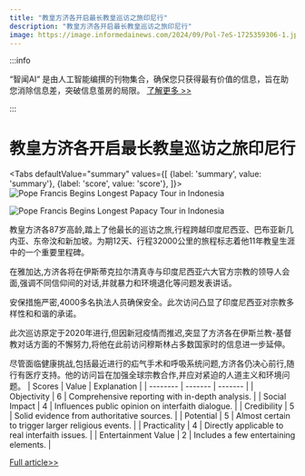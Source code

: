 ```yaml
---
title: "教皇方济各开启最长教皇巡访之旅印尼行"
description: "教皇方济各开启最长教皇巡访之旅印尼行"
image: https://image.informedainews.com/2024/09/Pol-7eS-1725359306-1.jpg
---
```



:::info

“智闻AI“ 是由人工智能编撰的刊物集合，确保您只获得最有价值的信息，旨在助您消除信息差，突破信息茧房的局限。  [了解更多 >>](/)

:::

# 教皇方济各开启最长教皇巡访之旅印尼行


<Tabs
	defaultValue="summary"
	values={[
	{label: 'summary', value: 'summary'},
	{label: 'score', value: 'score'},
]}>
<TabItem value="summary">
<img
  src="https://image.informedainews.com/2024/09/Pol-7eS-1725359306-1.jpg"
  alt="Pope Francis Begins Longest Papacy Tour in Indonesia"
/>

<img
  src="https://image.informedainews.com/2024/09/Pol-QHV-1725359306-2.jpg"
  alt="Pope Francis Begins Longest Papacy Tour in Indonesia"
/>



教皇方济各87岁高龄,踏上了他最长的巡访之旅,行程跨越印度尼西亚、巴布亚新几内亚、东帝汶和新加坡。为期12天、行程32000公里的旅程标志着他11年教皇生涯中的一个重要里程碑。

在雅加达,方济各将在伊斯蒂克拉尔清真寺与印度尼西亚六大官方宗教的领导人会面,强调不同信仰间的对话,并就暴力和环境退化等问题发表讲话。

安保措施严密,4000多名执法人员确保安全。此次访问凸显了印度尼西亚对宗教多样性和和谐的承诺。

此次巡访原定于2020年进行,但因新冠疫情而推迟,突显了方济各在伊斯兰教-基督教对话方面的不懈努力,将他在此前访问穆斯林占多数国家时的信息进一步延伸。

尽管面临健康挑战,包括最近进行的疝气手术和呼吸系统问题,方济各仍决心前行,随行有医疗支持。他的访问旨在加强全球宗教合作,并应对紧迫的人道主义和环境问题。
</TabItem>
<TabItem value="score">
	| Scores     | Value   | Explanation |
	| -------- | ------- | ------- |
	| Objectivity  | 6    | Comprehensive reporting with in-depth analysis.    |
	| Social Impact | 4     | Influences public opinion on interfaith dialogue.    |
	| Credibility    | 5    | Solid evidence from authoritative sources.    |
	| Potential    | 5    | Almost certain to trigger larger religious events.    |
	| Practicality    | 4    | Directly applicable to real interfaith issues.    |
	| Entertainment Value    | 2    | Includes a few entertaining elements.    |
</TabItem>
</Tabs>

[Full article>>](https://www.theguardian.com/world/article/2024/sep/03/pope-francis-indonesia-visit-jakarta-png-east-timor-singapore)
